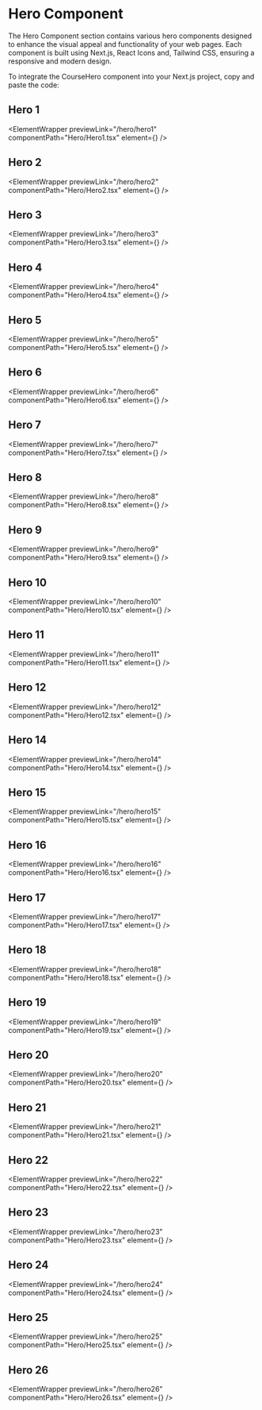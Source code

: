 

# Hero Component

The Hero Component section contains various hero components designed to enhance the visual appeal and functionality of your web pages. Each component is built using Next.js, React Icons and, Tailwind CSS, ensuring a responsive and modern design.

To integrate the CourseHero component into your Next.js project, copy and paste the code:

## Hero 1

<ElementWrapper
  previewLink="/hero/hero1"
  componentPath="Hero/Hero1.tsx"
  element={<Hero1 />}
/>

## Hero 2

<ElementWrapper
  previewLink="/hero/hero2"
  componentPath="Hero/Hero2.tsx"
  element={<Hero2 />}
/>

## Hero 3

<ElementWrapper
  previewLink="/hero/hero3"
  componentPath="Hero/Hero3.tsx"
  element={<Hero3 />}
/>

## Hero 4

<ElementWrapper
  previewLink="/hero/hero4"
  componentPath="Hero/Hero4.tsx"
  element={<Hero4 />}
/>

## Hero 5

<ElementWrapper
  previewLink="/hero/hero5"
  componentPath="Hero/Hero5.tsx"
  element={<Hero5 />}
/>

## Hero 6

<ElementWrapper
  previewLink="/hero/hero6"
  componentPath="Hero/Hero6.tsx"
  element={<Hero6 />}
/>

## Hero 7

<ElementWrapper
  previewLink="/hero/hero7"
  componentPath="Hero/Hero7.tsx"
  element={<Hero7 />}
/>

## Hero 8

<ElementWrapper
  previewLink="/hero/hero8"
  componentPath="Hero/Hero8.tsx"
  element={<Hero8 />}
/>

## Hero 9

<ElementWrapper
  previewLink="/hero/hero9"
  componentPath="Hero/Hero9.tsx"
  element={<Hero9 />}
/>

## Hero 10

<ElementWrapper
  previewLink="/hero/hero10"
  componentPath="Hero/Hero10.tsx"
  element={<Hero10 />}
/>

## Hero 11

<ElementWrapper
  previewLink="/hero/hero11"
  componentPath="Hero/Hero11.tsx"
  element={<Hero11 />}
/>

## Hero 12

<ElementWrapper
  previewLink="/hero/hero12"
  componentPath="Hero/Hero12.tsx"
  element={<Hero12 />}
/>

## Hero 14

<ElementWrapper
  previewLink="/hero/hero14"
  componentPath="Hero/Hero14.tsx"
  element={<Hero14 />}
/>

## Hero 15

<ElementWrapper
  previewLink="/hero/hero15"
  componentPath="Hero/Hero15.tsx"
  element={<Hero15 />}
/>

## Hero 16

<ElementWrapper
  previewLink="/hero/hero16"
  componentPath="Hero/Hero16.tsx"
  element={<Hero16 />}
/>

## Hero 17

<ElementWrapper
  previewLink="/hero/hero17"
  componentPath="Hero/Hero17.tsx"
  element={<Hero17 />}
/>

## Hero 18

<ElementWrapper
  previewLink="/hero/hero18"
  componentPath="Hero/Hero18.tsx"
  element={<Hero18 />}
/>

## Hero 19

<ElementWrapper
  previewLink="/hero/hero19"
  componentPath="Hero/Hero19.tsx"
  element={<Hero19 />}
/>

## Hero 20

<ElementWrapper
  previewLink="/hero/hero20"
  componentPath="Hero/Hero20.tsx"
  element={<Hero20 />}
/>

## Hero 21

<ElementWrapper
  previewLink="/hero/hero21"
  componentPath="Hero/Hero21.tsx"
  element={<Hero21 />}
/>

## Hero 22

<ElementWrapper
  previewLink="/hero/hero22"
  componentPath="Hero/Hero22.tsx"
  element={<Hero22 />}
/>

## Hero 23

<ElementWrapper
  previewLink="/hero/hero23"
  componentPath="Hero/Hero23.tsx"
  element={<Hero23 />}
/>

## Hero 24

<ElementWrapper
  previewLink="/hero/hero24"
  componentPath="Hero/Hero24.tsx"
  element={<Hero24 />}
/>

## Hero 25

<ElementWrapper
  previewLink="/hero/hero25"
  componentPath="Hero/Hero25.tsx"
  element={<Hero25 />}
/>

## Hero 26

<ElementWrapper
  previewLink="/hero/hero26"
  componentPath="Hero/Hero26.tsx"
  element={<Hero26 />}
/>
